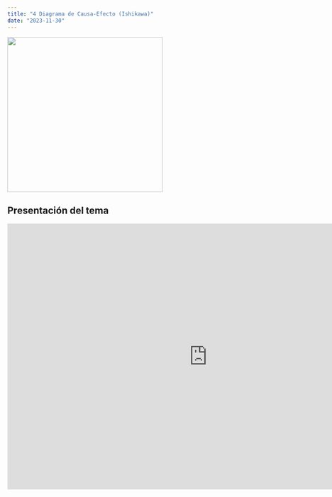 ```yaml
---
title: "4 Diagrama de Causa-Efecto (Ishikawa)"
date: "2023-11-30"
---
```


![](img.png){fig-align="center" width="350"}

## Presentación del tema

```{=html}
<iframe src="https://onedrive.live.com/embed?resid=74BC3EDBA3FC8DAF%2114750&authkey=!AFouq8AnGHZcx78&em=2" width="900" height="600" frameborder="0" scrolling="no"></iframe>
```
